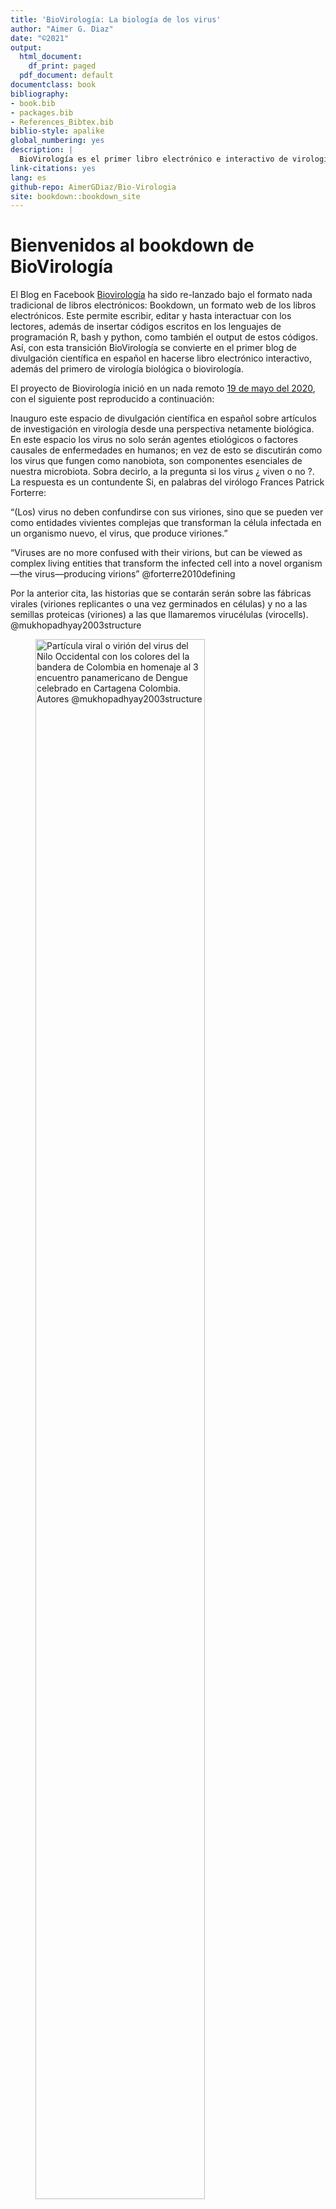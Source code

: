 ```yaml
--- 
title: 'BioVirología: La biología de los virus'
author: "Aimer G. Diaz"
date: "©2021"
output:
  html_document:
    df_print: paged
  pdf_document: default
documentclass: book
bibliography:
- book.bib
- packages.bib
- References_Bibtex.bib
biblio-style: apalike
global_numbering: yes
description: |
  BioVirología es el primer libro electrónico e interactivo de virología biológica o biovirología, y el primero de divulgación científica en español empleado el formato de libros Bookdown.
link-citations: yes
lang: es
github-repo: AimerGDiaz/Bio-Virologia
site: bookdown::bookdown_site
---
```

<!-- Launch the bookdown to bookdown website 
follow 
https://bookdown.org/home/about/ -->
# Bienvenidos al bookdown de BioVirología {-}

El Blog en Facebook [Biovirología](https://www.facebook.com/BioViral/) ha sido re-lanzado bajo el formato  nada tradicional de libros electrónicos: Bookdown, un formato web de los libros electrónicos. Este permite escribir, editar y hasta interactuar con los lectores, además de insertar códigos escritos en los lenguajes de programación R, bash y python, como también el output de estos códigos. Así, con esta transición BioVirología se convierte en el primer blog de divulgación científica en español en hacerse libro electrónico interactivo, además del primero de virología biológica o biovirología. 

El proyecto de Biovirología inició en un nada remoto [19 de mayo del 2020](https://www.facebook.com/permalink.php?story_fbid=107125457678944&id=107088044349352), con el siguiente post reproducido a continuación: 

Inauguro este espacio de divulgación científica en español sobre artículos de investigación en virología desde una perspectiva netamente biológica. En este espacio los virus no solo serán agentes etiológicos o factores causales de enfermedades en humanos; en vez de esto se discutirán como los virus que fungen como nanobiota, son componentes esenciales de nuestra microbiota. 
Sobra decirlo, a la pregunta si los virus ¿ viven o no ?. La respuesta es un contundente Si, en palabras del virólogo Frances Patrick Forterre: 

"(Los) virus no deben confundirse con sus viriones, sino que se pueden ver como entidades vivientes complejas que transforman la célula infectada en un organismo nuevo, el virus, que produce viriones."

"Viruses are no more confused with their virions, but can be viewed as complex living entities that transform the infected cell into a novel organism—the virus—producing virions" @forterre2010defining 

Por la anterior cita, las historias que se contarán serán sobre las fábricas virales (viriones replicantes o una vez germinados en células) y no a las semillas proteicas (viriones) a las que llamaremos virucélulas (virocells). @mukhopadhyay2003structure
 

![Partícula viral o virión del virus del Nilo Occidental con los colores del la bandera de Colombia en homenaje al 3 encuentro panamericano de Dengue celebrado en Cartagena Colombia. Autores @mukhopadhyay2003structure](./165496377_134509338676384_4186488905084681632_n.jpg){width="80%"}

A manera introductoria de las maravillas del formato empleado los invito a ver el siguiente video que permite introducir a uno de los autores del presente documento: 
<!---![Zombificación viral](./Death March of the Zombie Caterpillars..mp4){width="80%"} --->

[![En la coloración de las plantas, 1 + 1 no es 2](http://img.youtube.com/vi/EmEhFhQpqTQ/0.jpg)](http://www.youtube.com/watch?v=EmEhFhQpqTQ)

## Licencia {-}

Este obra está protegida bajo una licencia de [Creative Commons Reconocimiento-NoComercial-SinObraDerivada 4.0 Internacional](https://creativecommons.org/licenses/by-nc-nd/4.0/deed.es_ES)

[![License: CC BY-NC 4.0](https://img.shields.io/badge/License-CC%20BY--NC%204.0-lightgrey.svg)](https://creativecommons.org/licenses/by-nc/4.0/)




